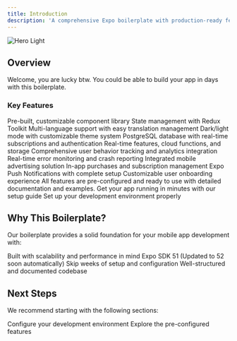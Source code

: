 ```yaml
---
title: Introduction
description: 'A comprehensive Expo boilerplate with production-ready features'
---
```


<Frame>
    <img src="/images/hero.png" alt="Hero Light" className="w-full h-full rounded-xl" />
</Frame>

## Overview
Welcome, you are lucky btw. You could be able to build your app in days with this boilerplate.

### Key Features

<AccordionGroup>
 <Accordion icon="puzzle-piece" title="Core Features">
    <CardGroup cols={2}>
      <Card title="UI Components" img="/images/components.png" href="/components/overview">
        Pre-built, customizable component library
      </Card>
      <Card title="Redux Integration" img="/images/redux.png" href="/features/redux">
        State management with Redux Toolkit
      </Card>
      <Card title="i18n Support" img="/images/i18n.png" href="/features/i18n">
        Multi-language support with easy translation management
      </Card>
      <Card title="Theming" img="/images/theme.png" href="/features/theming">
        Dark/light mode with customizable theme system
      </Card>
    </CardGroup>
  </Accordion>

  <Accordion icon="database" title="Backend Solutions">
    <CardGroup cols={2}>
      <Card title="Supabase" img="/images/supabase.png" href="/features/backend">
        PostgreSQL database with real-time subscriptions and authentication
      </Card>
      <Card title="Firebase (soon)" img="/images/firebase.png" color="#FF9800">
        Real-time features, cloud functions, and storage
      </Card>
    </CardGroup>
  </Accordion>

  <Accordion icon="chart-line" title="Analytics & Monitoring">
    <CardGroup cols={2}>
      <Card title="PostHog Analytics" img="/images/posthog.png" href="/posthog">
        Comprehensive user behavior tracking and analytics integration
      </Card>
      <Card title="Sentry Error Tracking" img="/images/sentry.png" href="/sentry">
        Real-time error monitoring and crash reporting
      </Card>
    </CardGroup>
  </Accordion>

  <Accordion icon="money-bill" title="Monetization">
    <CardGroup cols={2}>
      <Card title="AdMob" img="/images/admob.png" href="/monetization/admob">
        Integrated mobile advertising solution
      </Card>
      <Card title="RevenueCat" img="/images/iap.png" href="/monetization/in-app-purchases">
        In-app purchases and subscription management
      </Card>
    </CardGroup>
  </Accordion>

 

  <Accordion icon="bell" title="User Engagement">
    <CardGroup cols={2}>
      <Card title="Expo Push Notifications" img="/images/push.png" href="/features/push-notifications">
        Expo Push Notifications with complete setup
      </Card>
      <Card title="Onboarding Flow" img="/images/onboarding.png">
        Customizable user onboarding experience
      </Card>
    </CardGroup>
  </Accordion>  
</AccordionGroup>

<Note>
All features are pre-configured and ready to use with detailed documentation and examples.
</Note>

<CardGroup cols={2}>
  <Card
    title="Quick Start"
    icon="rocket"
    href="/quickstart"
  >
    Get your app running in minutes with our setup guide
  </Card>
  <Card
    title="Environment Setup"
    icon="screwdriver-wrench"
    href="/setup"
  >
    Set up your development environment properly
  </Card>
</CardGroup>

## Why This Boilerplate?

Our boilerplate provides a solid foundation for your mobile app development with:

<CardGroup cols={2}>
  <Card
    title="Production Ready"
    icon="check"
  >
    Built with scalability and performance in mind
  </Card>
  <Card
    title="Latest Stable Expo SDK"
    icon="code"
  >
  Expo SDK 51 (Updated to 52 soon automatically)
  </Card>
  <Card
    title="Time Saving"
    icon="clock"
  >
    Skip weeks of setup and configuration
  </Card>
  <Card
    title="Maintainable"
    icon="wrench"
  >
    Well-structured and documented codebase
  </Card>
</CardGroup>

## Next Steps

We recommend starting with the following sections:

<CardGroup cols={2}>
  <Card
    title="Environment Setup"
    icon="gear"
    href="/setup"
  >
    Configure your development environment
  </Card>
  <Card
    title="Core Features"
    icon="layer-group"
    href="/features/backend"
  >
    Explore the pre-configured features
  </Card>
</CardGroup>
